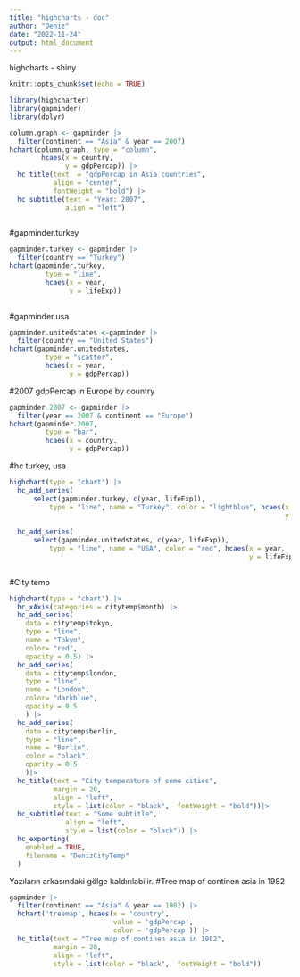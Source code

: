 ---
title: "highcharts - doc"
author: "Deniz"
date: "2022-11-24"
output: html_document
---

highcharts - shiny




```{r setup, include=FALSE}
knitr::opts_chunk$set(echo = TRUE)
```


```{r}
library(highcharter)
library(gapminder)
library(dplyr)
```

```{r}
column.graph <- gapminder |>
  filter(continent == "Asia" & year == 2007)
hchart(column.graph, type = "column",
        hcaes(x = country,
              y = gdpPercap)) |>
  hc_title(text  = "gdpPercap in Asia countries",
           align = "center",
           fontWeight = "bold") |> 
  hc_subtitle(text = "Year: 2007",
              align = "left")
  
```


#gapminder.turkey
```{r}
gapminder.turkey <- gapminder |>
  filter(country == "Turkey")
hchart(gapminder.turkey, 
         type = "line", 
         hcaes(x = year, 
               y = lifeExp))
  
```

#gapminder.usa
```{r}
gapminder.unitedstates <-gapminder |>
  filter(country == "United States")
hchart(gapminder.unitedstates, 
         type = "scatter", 
         hcaes(x = year, 
               y = gdpPercap))
```


#2007 gdpPercap in Europe by country
```{r}
gapminder.2007 <- gapminder |>
  filter(year == 2007 & continent == "Europe")
hchart(gapminder.2007, 
         type = "bar", 
         hcaes(x = country, 
               y = gdpPercap))  
```

#hc turkey, usa
```{r}
highchart(type = "chart") |>
  hc_add_series(
      select(gapminder.turkey, c(year, lifeExp)),
          type = "line", name = "Turkey", color = "lightblue", hcaes(x = year,
                                                                     y = lifeExp)) |>
  
  hc_add_series(
      select(gapminder.unitedstates, c(year, lifeExp)),
          type = "line", name = "USA", color = "red", hcaes(x = year,
                                                            y = lifeExp))
    
```

#City temp
```{r}
highchart(type = "chart") |>
  hc_xAxis(categories = citytemp$month) |>
  hc_add_series(
    data = citytemp$tokyo,
    type = "line", 
    name = "Tokyo",
    color= "red",
    opacity = 0.5) |>
  hc_add_series(
    data = citytemp$london,
    type = "line",
    name = "London",
    color= "darkblue",
    opacity = 0.5
    ) |>
  hc_add_series(
    data = citytemp$berlin,
    type = "line",
    name = "Berlin",
    color = "black",
    opacity = 0.5
    )|>
  hc_title(text = "City temperature of some cities",
           margin = 20,
           align = "left",
           style = list(color = "black",  fontWeight = "bold"))|>
  hc_subtitle(text = "Some subtitle",
              align = "left",
              style = list(color = "black")) |>
  hc_exporting(
    enabled = TRUE,
    filename = "DenizCityTemp"
  )
```



Yazıların arkasındaki gölge kaldırılabilir.
#Tree map of continen asia in 1982
```{r}
gapminder |>
  filter(continent == "Asia" & year == 1982) |>
  hchart('treemap', hcaes(x = 'country', 
                          value = 'gdpPercap',
                          color = 'gdpPercap')) |>
  hc_title(text = "Tree map of continen asia in 1982",
           margin = 20,
           align = "left",
           style = list(color = "black",  fontWeight = "bold"))
  
```

